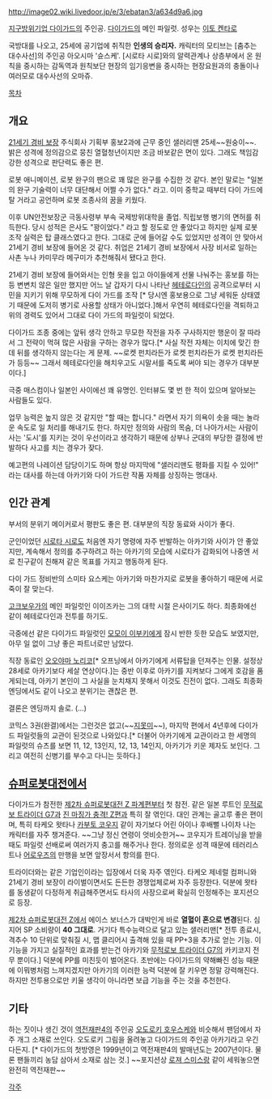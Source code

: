 http://image02.wiki.livedoor.jp/e/3/ebatan3/a634d9a6.jpg

[[지구방위기업 다이가드]]의 주인공. [[다이가드]]의 메인 파일럿. 성우는 [[이토 켄타로]]

국방대를 나오고, 25세에 공기업에 취직한 '''인생의 승리자.''' 캐릭터의 모티브는 [춤추는 대수사선]의 주인공 아오시마 '슌스케'. [시로타 시로]와의 알력관계나 상층부에서 온 원칙을 중시하는 감독역과 원칙보단 현장의 임기응변을 중시하는 현장요원과의 충돌이나 여러모로 대수사선의 오마쥬. 

[[목차]]

== 개요 ==
[[21세기 경비 보장]] 주식회사 기획부 홍보2과에 근무 중인 샐러리맨 25세~~원숭이~~.
밝은 성격에 정의감으로 뭉친 열혈청년이지만 조금 바보같은 면이 있다. 그래도 책임감 강한 성격으로 판단력도 좋은 편.

로봇 애니메이션, 로봇 완구의 팬으로 꽤 많은 완구를 수집한 것 같다. 본인 말로는 "일본의 완구 기술력이 너무 대단해서 어쩔 수가 없다." 라고. 이미 중학교 때부터 다이 가드에 탈 거라고 공언하며 로봇 조종사의 꿈을 키웠다.

이후 UN안전보장군 극동사령부 부속 국제방위대학을 졸업. 직립보행 병기의 면허를 취득한다. 당시 성적은 은사도 "꽝이었다." 라고 할 정도로 안 좋았다고 하지만 실제 로봇 조작 실력은 탑 클래스였다고 한다. 그대로 군에 들어갈 수도 있었지만 성격이 안 맞아서 21세기 경비 보장에 들어온 것 같다. 취업은 21세기 경비 보장에서 사장 비서로 일하는 사촌 누나 카미무라 메구미가 추천해줘서 됐다고 한다.

21세기 경비 보장에 들어와서는 인형 옷을 입고 아이들에게 선물 나눠주는 홍보를 하는 등 변변치 않은 일만 했지만 어느 날 갑자기 다시 나타난 [[헤테로다인]]의 공격으로부터 시민을 지키기 위해 무모하게 다이 가드를 조작 [* 당시엔 홍보용으로 그냥 세워둔 상태였기 때문에 도저히 병기로 사용할 상태가 아니었다.]해서 우연히 헤테로다인을 격퇴하고 위의 경력도 있어서 그대로 다이 가드의 파일럿이 되었다.

다이가드 조종 중에는 앞뒤 생각 안하고 무모한 작전을 자주 구사하지만 행운이 잘 따라서 그 전략이 먹혀 많은 사람을 구하는 경우가 많다.[* 사실 작전 자체는 이치에 맞긴 한데 뒤를 생각하지 않는다는 게 문제. ~~로켓 펀치라든가 로켓 펀치라든가 로켓 펀치라든가 등등~~ 그래서 헤테로다인을 해치우고도 시말서를 죽도록 써야 되는 경우가 대부분이다.]

극중 매스컴이나 일본인 사이에선 꽤 유명인. 인터뷰도 몇 번 한 적이 있으며 알아보는 사람들도 있다.

업무 능력은 높지 않은 것 같지만 "할 때는 합니다." 라면서 자기 의욕이 솟을 때는 놀라운 속도로 일 처리를 해내기도 한다. 하지만 정의와 사람의 목숨, 더 나아가서는 사람이 사는 '도시'를 지키는 것이 우선이라고 생각하기 때문에 상부나 군대의 부당한 결정에 반발하다 사고를 치는 경우가 잦다.

예고편의 나레이션 담당이기도 하며 항상 마지막에 "샐러리맨도 평화를 지킬 수 있어!" 라는 대사를 하는데 아카기와 다이 가드란 작품 자체를 상징하는 명대사.

== 인간 관계 ==
부서의 분위기 메이커로서 평판도 좋은 편. 대부분의 직장 동료와 사이가 좋다.

군인이었던 [[시로타 시로]]도 처음엔 자기 명령에 자주 반발하는 아카기와 사이가 안 좋았지만, 계속해서 정의를 추구하려고 하는 아카기의 모습에 시로타가 감화되어 나중엔 서로 친구같이 친해져 같은 목표를 가지고 행동하게 된다.

다이 가드 정비반의 스미타 요스케는 아카기와 마찬가지로 로봇을 좋아하기 때문에 서로 죽이 잘 맞는다.

[[고크보우가]]의 메인 파일럿인 이이즈카는 그의 대학 시절 은사이기도 하다. 최종화에선 같이 헤테로다인과 전투를 하기도.

극중에선 같은 다이가드 파일럿인 [[모모이 이부키]]에게 잠시 반한 듯한 모습도 보였지만, 아무 일 없이 그냥 좋은 파트너로만 남았다. 

직장 동료인 [[오오야마 노리코]][* 오프닝에서 아카기에게 서류탑을 던져주는 인물. 설정상 28세로 아카기보다 세살 연상이다.]는 중반 이후로 아카기를 지켜보다 그에게 호감을 품게되는데, 아카기 본인이 그 사실을 눈치채지 못해서 이것도 진전이 없다. 그래도 최종화 엔딩에서도 같이 나오고 분위기는 괜찮은 편.

결론은 엔딩까지 솔로. (…)

코믹스 3권(완결)에서는 그런것은 없고(~~[[지못미]]~~), 마지막 편에서 4년후에 다이가드 파일럿들의 교관이 된것으로 나와있다.[* 더불어 아카기에게 교관이라고 한 세명의 파일럿의 슈츠를 보면 11, 12, 13인지, 12, 13, 14인지, 아카기가 키운 제자도 보인다. 그리고 여전히 신병기를 부수고 다니는 듯하다.]

== [[슈퍼로봇대전]]에서 ==
다이가드가 참전한 [[제2차 슈퍼로봇대전 Z 파계편]]부터 첫 참전. 같은 일본 루트인 [[무적로보 트라이더 G7]]과 [[진 마징가 충격! Z편]]과 특히 잘 엮인다. 대인 관계는 골고루 좋은 편이며, 특히 타케오 왓타나 [[카부토 코우지]] 같이 자기보다 어린 아이나 후배뻘 나이차 나는 캐릭터를 자주 챙겨준다. ~~그냥 정신 연령이 엇비슷한거~~ 코우지가 트레이닝을 받을 때도 파일럿 선배로써 여러가지 충고를 해주거나 한다. 정의로운 성격 때문에 테러리스트나 [[어로우즈]]의 만행을 보면 앞장서서 항의를 한다.

트라이더와는 같은 기업인이라는 입장에서 더욱 자주 엮인다. 타케오 제네럴 컴퍼니와 21세기 경비 보장이 라이벌이면서도 든든한 경쟁업체로써 자주 등장한다. 덕분에 왓타를 동생같이 다정하게 취급해주면서도 타사의 사장으로써 확실히 인정해주는 포지션으로 등장.

[[제2차 슈퍼로봇대전 Z]]에서 에이스 보너스가 대박인게 바로 '''열혈이 혼으로 변경'''된다. 심지어 SP 소비량이 '''40 그대로'''. 거기다 특수능력으로 달고 있는 샐러리맨[* 전투 종료시, 격추수 10 단위로 맞춰질 시, 맵 클리어시 출격해 있을 때 PP+3을 추가로 얻는 기능. 이 기능을 가지고 실질적인 효과를 받는건 아카기와 [[무적로보 트라이더 G7]]의 카키코지 전무 뿐이다.] 덕분에 PP를 미친듯이 벌어온다. 초반에는 다이가드의 약해빠진 성능 때문에 이뭐병처럼 느껴지겠지만 아카기의 이러한 능력 덕분에 잘 키우면 정말 강력해진다. 하지만 전투용으로만 키울 생각이 아니라면 보급 기능을 주는 것을 추천한다.

== 기타 ==
하는 짓이나 생긴 것이 [[역전재판4]]의 주인공 [[오도로키 호우스케]]와 비슷해서 팬덤에서 자주 개그 소재로 쓰인다. 오도로키 그림을 올려놓고 다이가드의 주인공 아카기라고 우긴다든지. [* 다이가드의 첫방영은 1999년이고 역전재판4의 발매년도는 2007년이다. 물론 팬들끼리 농담 삼아서 소재로 삼는 것.] ~~포지션상 [[로져 스미스]]랑 같이 세워놓으면 완전히 역전재판~~

[[각주]]
